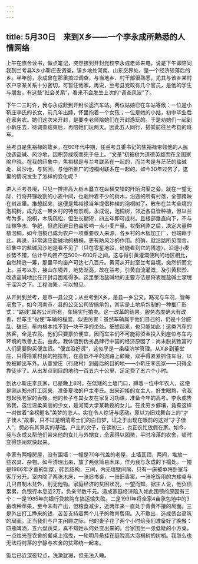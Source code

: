 ```yaml
---
---
---
```

title: 5月30日　来到X乡——一个李永成所熟悉的人情网络
---

上午在旅舍读书，做点笔记，突然接到开封党校李永成老师来电，说是下午即陪同我到兰考县X乡小靳庄去调查。该乡地处河南、山东交界处，是一个经济较落后的乡。半年前，永成曾在那里搞过调查，与当地乡、村干部很熟悉，尤其与该乡某村农户李某关系十分密切，可暂住他家。再说，兰考县党政有几个官员，是他的学生与朋友。有这些“社会关系”，看来不会发生上次的“调查风波”了。

下午二三时许，我与永成赶到开封长途汽车站。两位姑娘已在车站等候：一位是小靳庄李氏的长女，前几年出嫁，怀里抱着一个女孩；一位是她的小姑，初中毕业后在家务农。她们这次来开封，是要李老师陪她们在开封游玩的。于是劝她们一起到小靳庄去，待调查结束后，再陪她们玩两天。因此五人同行，搭乘前往兰考县的班车。

兰考县是焦裕禄的故乡，在60年代中期，任兰考县委书记的焦裕禄带领他的人民改造盐碱、风沙地，因积劳成疾而死于任上。“文革”初被树为道德英雄而在全国家喻户晓。在我的印象中，焦裕禄是与兰考联系在一起的，而兰考是与茫茫的盐碱地、风沙地，与贫困，与他所推广的泡桐树联系在一起的。如今30年过去了，这里的情况发生了怎样的变化呢？

进入兰考县境，只见一排排高大树木矗立在纵横交错的阡陌沟渠之旁。就在一望无际、行将开镰收割的小麦中间，也栽种着不少的树木，沿途的所有村落，全部掩映在树丛里。推想起来，这便是焦裕禄当年提倡种植的泡桐树了。散布在兰考全境的泡桐树，成为这一带乡村的特有景观。永成说，泡桐树，邻近各县皆种植，但以兰考为多。泡桐，木质疏松，但生长期短，四五年即可成材。且根部垂直向下，不与庄稼争水、争肥，但遮阳避日也会影响一点小麦产量。权衡利弊之后，决定大量种植泡桐，如今泡桐已成为农户一项重要收入来源，各乡村的木板加工厂，也端赖于此。再说，非常适应盐碱地的梧桐，更有防风沙的作用。的确，就沿路所见而言，印象中的盐碱风沙地是看不见了（只在零星地段，尚能看到它的残迹），沿道小麦长势不错，估计平均亩产在500～600斤之间。这与得引黄灌溉便利的地区相比，自然稍逊一筹，那里平均亩产可达七八百斤。黄河从开封至兰考县境，突然折而北上。兰考以东，接山东境界，地势渐高，故在兰考，引黄自流灌溉，及引黄积淤、改造盐碱地比在开封县困难得多。这里整治盐碱地的主要方法是将表层盐碱土深埋于深沟之下。工程浩繁，可以想见。

从开封到兰考，是市—县公交；从兰考到X乡，是县—乡公交。路况与车况，皆每况愈下。如今河南市、县的公交公司皆搞承包，其实是土地承包制的一种推广形式：“路线”属各公司所有，车辆实行拍卖。这一改革的结果，服务态度确大有改善，但车主“役使”车辆的程度，似更厉害：虽然车辆属于他们自己的，仍是十分脏乱、破旧，车内根本找不到一块干净的坐处。细想起来，也只能如此：这类汽车的旅客，全是农民。他们只要票价便宜，因而车主们不可能将资金投入到座位与车内环境的改善上去。由此，我体悟到伪劣品肆行中国的经济原因了：尚未脱贫致富的人们需要购买便宜货。“便宜没好货”，这似乎是一条经济学真理。从X乡到董堂庄，只得搭乘村民的拖拉机，在高低不平的泥路上颠簸，双手得紧紧抓住车沿，以免被颠出车外。从董堂庄（行政村）到最后的目的地——小靳庄李氏家——只得全靠徒步了。从出发点到目的地约一百五六十公里，足足费了五六个小时。

到达小靳庄李氏家，已是晚上8时。在低矮的土墙门口，蹲着一位中年农人，这便是刚从郑州打工回来，准备夏收的户主李氏。出来迎接的女主人，好生眼熟，令我想起我老家的表嫂。他的长子与其女友在家复习功课，准备今年的高考。李永成告诉我，这位温柔美丽的少女，是河南大学某教授的女儿。在此穷乡僻壤，竟有这样一对做着“金榜题名”美梦的恋人，实在令人惊讶与感动。原以为旧戏舞台上的“才子佳人”故事，只不过是明清寒士们的白日梦，证之于出现在眼前的这对“才子佳人”，想必有其真实的基础。户主的次子，在读初三，也正农忙放假在家。如今，我与永成又帮他们带来他的女儿与外甥女，全家得以团聚，平时冷落的农舍，顿时变得热闹欢快起来。

李家有两幢房屋，没有围墙：一幢是70年代盖的老屋，土墙瓦顶，两间，堆放一些农具、杂物。如今清理出来，放了两张简易木床，作为我与永成的下榻处。一幢是1986年才盖的新屋，砖瓦结构，三间，内无墙壁间隔，只有一床被单将卧室与客厅分开。室内除了两张木床，一张旧书桌，一张旧香案，一张吃饭用的方矮桌与几只自制木凳外，别无他物。家庭经济的贫困状况，一望而知。据主人说，他负债累累，负银行本息近2万，负亲邻数千元。造成家庭经济陷入如此困顿的原因有三个：一是1985年向银行贷款购车搞运输失败。二是1991年将全家4亩承包地中的3亩改种苹果，至今未有产出，但粮食减少，近两年来一直处于青黄不接的局面。三是外出打工挣来的钱，苦苦支持着两个儿子的教育费用。入不敷出，造成债台高筑的局面。正当我们与户主闲聊之际，他的妻子花了两个小时给我们准备好了晚餐：四瓶啤酒，五六盘蔬菜，真不知她从何处变出来的。合家围坐一张低矮的小方桌，一点烛光在农舍的餐桌上摇曳，一轮明月悬挂在庭院高大泡桐树的树梢。我怎么也无法将村落的宁静与农舍的贫寒统一起来。

饭后已近深夜12点，洗漱就寝，但无法入睡。